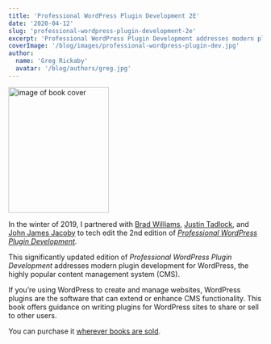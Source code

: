 ```yaml
---
title: 'Professional WordPress Plugin Development 2E'
date: '2020-04-12'
slug: 'professional-wordpress-plugin-development-2e'
excerpt: 'Professional WordPress Plugin Development addresses modern plugin development for WordPress.'
coverImage: '/blog/images/professional-wordpress-plugin-dev.jpg'
author:
  name: 'Greg Rickaby'
  avatar: '/blog/authors/greg.jpg'
---
```


<div className="align-right">
  <a href="https://amzn.to/2BgCg7i">
    <Image
      alt="image of book cover"
      height="249"
      src="/optimized/professional-wordpress-plugin-dev.jpg"
      width="199"
    />
  </a>
</div>

In the winter of 2019, I partnered with [Brad Williams](https://strangework.com/), [Justin Tadlock](http://justintadlock.com/), and [John James Jacoby](https://jjj.blog) to tech edit the 2nd edition of _[Professional WordPress Plugin Development](https://amzn.to/2BgCg7i)._

This significantly updated edition of _Professional WordPress Plugin Development_ addresses modern plugin development for WordPress, the highly popular content management system (CMS).

If you’re using WordPress to create and manage websites, WordPress plugins are the software that can extend or enhance CMS functionality. This book offers guidance on writing plugins for WordPress sites to share or sell to other users.

You can purchase it [wherever books are sold](https://amzn.to/2BgCg7i).
